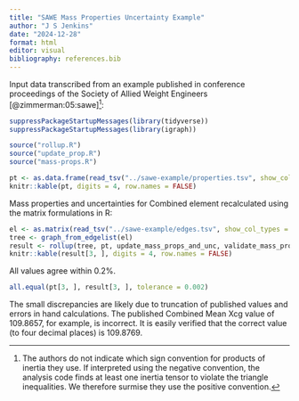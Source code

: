 ```yaml
---
title: "SAWE Mass Properties Uncertainty Example"
author: "J S Jenkins"
date: "2024-12-28"
format: html
editor: visual
bibliography: references.bib
---
```


Input data transcribed from an example published in conference proceedings of the Society of Allied Weight Engineers [@zimmerman:05:sawe][^1]:

[^1]: The authors do not indicate which sign convention for products of inertia they use. If interpreted using the negative convention, the analysis code finds at least one inertia tensor to violate the triangle inequalities. We therefore surmise they use the positive convention.

```r
suppressPackageStartupMessages(library(tidyverse))
suppressPackageStartupMessages(library(igraph))

source("rollup.R")
source("update_prop.R")
source("mass-props.R")
```

```r
pt <- as.data.frame(read_tsv("../sawe-example/properties.tsv", show_col_types = FALSE))
knitr::kable(pt, digits = 4, row.names = FALSE)
```

Mass properties and uncertainties for Combined element recalculated using the matrix formulations in R:

```r
el <- as.matrix(read_tsv("../sawe-example/edges.tsv", show_col_types = FALSE))
tree <- graph_from_edgelist(el)
result <- rollup(tree, pt, update_mass_props_and_unc, validate_mass_props_table)
knitr::kable(result[3, ], digits = 4, row.names = FALSE)
```

All values agree within 0.2%.

```r
all.equal(pt[3, ], result[3, ], tolerance = 0.002)
```

The small discrepancies are likely due to truncation of published values and errors in hand calculations. The published Combined Mean Xcg value of 109.8657, for example, is incorrect. It is easily verified that the correct value (to four decimal places) is 109.8769.
